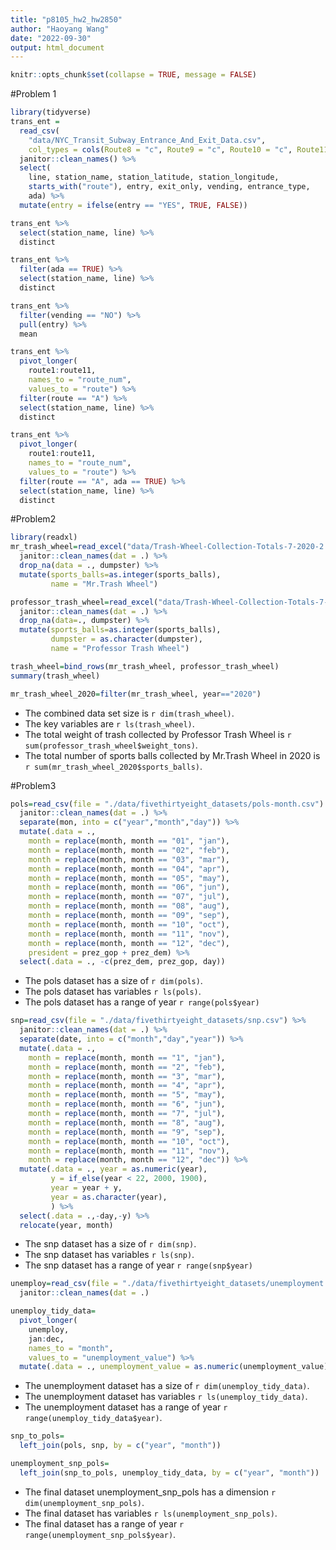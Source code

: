 ```yaml
---
title: "p8105_hw2_hw2850"
author: "Haoyang Wang"
date: "2022-09-30"
output: html_document
---
```


```r
knitr::opts_chunk$set(collapse = TRUE, message = FALSE)
```

#Problem 1
```r
library(tidyverse)
trans_ent = 
  read_csv(
    "data/NYC_Transit_Subway_Entrance_And_Exit_Data.csv",
    col_types = cols(Route8 = "c", Route9 = "c", Route10 = "c", Route11 = "c")) %>% 
  janitor::clean_names() %>% 
  select(
    line, station_name, station_latitude, station_longitude, 
    starts_with("route"), entry, exit_only, vending, entrance_type, 
    ada) %>% 
  mutate(entry = ifelse(entry == "YES", TRUE, FALSE))
```

```r
trans_ent %>% 
  select(station_name, line) %>% 
  distinct
```

```r
trans_ent %>% 
  filter(ada == TRUE) %>% 
  select(station_name, line) %>% 
  distinct
```

```r
trans_ent %>% 
  filter(vending == "NO") %>% 
  pull(entry) %>% 
  mean
```

```r
trans_ent %>% 
  pivot_longer(
    route1:route11,
    names_to = "route_num",
    values_to = "route") %>% 
  filter(route == "A") %>% 
  select(station_name, line) %>% 
  distinct

trans_ent %>% 
  pivot_longer(
    route1:route11,
    names_to = "route_num",
    values_to = "route") %>% 
  filter(route == "A", ada == TRUE) %>% 
  select(station_name, line) %>% 
  distinct
```


#Problem2
```r
library(readxl)
mr_trash_wheel=read_excel("data/Trash-Wheel-Collection-Totals-7-2020-2.xlsx", "Mr. Trash Wheel", range = "A2:N535") %>% 
  janitor::clean_names(dat = .) %>% 
  drop_na(data = ., dumpster) %>% 
  mutate(sports_balls=as.integer(sports_balls),
         name = "Mr.Trash Wheel")
```

```r
professor_trash_wheel=read_excel("data/Trash-Wheel-Collection-Totals-7-2020-2.xlsx", "Professor Trash Wheel") %>% 
  janitor::clean_names(dat = .) %>% 
  drop_na(data=., dumpster) %>% 
  mutate(sports_balls=as.integer(sports_balls),
         dumpster = as.character(dumpster),
         name = "Professor Trash Wheel")
```

```r
trash_wheel=bind_rows(mr_trash_wheel, professor_trash_wheel)
summary(trash_wheel)
```

```r
mr_trash_wheel_2020=filter(mr_trash_wheel, year=="2020")
```
* The combined data set size is `r dim(trash_wheel)`.
* The key variables are `r ls(trash_wheel)`.
* The total weight of trash collected by Professor Trash Wheel is `r sum(professor_trash_wheel$weight_tons)`.
* The total number of sports balls collected by Mr.Trash Wheel in 2020 is `r sum(mr_trash_wheel_2020$sports_balls)`.


#Problem3
```r
pols=read_csv(file = "./data/fivethirtyeight_datasets/pols-month.csv") %>% 
  janitor::clean_names(dat = .) %>% 
  separate(mon, into = c("year","month","day")) %>% 
  mutate(.data = .,
    month = replace(month, month == "01", "jan"),
    month = replace(month, month == "02", "feb"),
    month = replace(month, month == "03", "mar"),
    month = replace(month, month == "04", "apr"),
    month = replace(month, month == "05", "may"),
    month = replace(month, month == "06", "jun"),
    month = replace(month, month == "07", "jul"),
    month = replace(month, month == "08", "aug"),
    month = replace(month, month == "09", "sep"),
    month = replace(month, month == "10", "oct"),
    month = replace(month, month == "11", "nov"),
    month = replace(month, month == "12", "dec"),
    president = prez_gop + prez_dem) %>% 
  select(.data = ., -c(prez_dem, prez_gop, day))
```
* The pols dataset has a size of `r dim(pols)`.
* The pols dataset has variables `r ls(pols)`.
* The pols dataset has a range of year `r range(pols$year)`

```r
snp=read_csv(file = "./data/fivethirtyeight_datasets/snp.csv") %>% 
  janitor::clean_names(dat = .) %>% 
  separate(date, into = c("month","day","year")) %>%
  mutate(.data = .,
    month = replace(month, month == "1", "jan"),
    month = replace(month, month == "2", "feb"),
    month = replace(month, month == "3", "mar"),
    month = replace(month, month == "4", "apr"),
    month = replace(month, month == "5", "may"),
    month = replace(month, month == "6", "jun"),
    month = replace(month, month == "7", "jul"),
    month = replace(month, month == "8", "aug"),
    month = replace(month, month == "9", "sep"),
    month = replace(month, month == "10", "oct"),
    month = replace(month, month == "11", "nov"),
    month = replace(month, month == "12", "dec")) %>% 
  mutate(.data = ., year = as.numeric(year),
         y = if_else(year < 22, 2000, 1900),
         year = year + y,
         year = as.character(year),
         ) %>% 
  select(.data = .,-day,-y) %>% 
  relocate(year, month) 
```
* The snp dataset has a size of `r dim(snp)`.
* The snp dataset has variables `r ls(snp)`.
* The snp dataset has a range of year `r range(snp$year)`

```r
unemploy=read_csv(file = "./data/fivethirtyeight_datasets/unemployment.csv", col_types = "ccccccccccccc") %>% 
  janitor::clean_names(dat = .) 

unemploy_tidy_data=
  pivot_longer(
    unemploy,
    jan:dec,
    names_to = "month",
    values_to = "unemployment_value") %>% 
  mutate(.data = ., unemployment_value = as.numeric(unemployment_value))
```
* The unemployment dataset has a size of `r dim(unemploy_tidy_data)`.
* The unemployment dataset has variables `r ls(unemploy_tidy_data)`.
* The unemployment dataset has a range of year `r range(unemploy_tidy_data$year)`.

```r
snp_to_pols=
  left_join(pols, snp, by = c("year", "month"))

unemployment_snp_pols=
  left_join(snp_to_pols, unemploy_tidy_data, by = c("year", "month"))
```
* The final dataset unemployment_snp_pols has a dimension `r dim(unemployment_snp_pols)`.
* The final dataset has variables `r ls(unemployment_snp_pols)`.
* The final dataset has a range of year `r range(unemployment_snp_pols$year)`.
